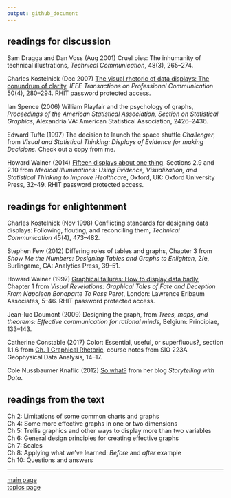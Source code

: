 ```yaml
---
output: github_document
---
```


## readings for discussion

Sam Dragga and Dan Voss (Aug 2001) Cruel pies: The inhumanity of technical illustrations, *Technical Communication*, 48(3), 265–274.

Charles Kostelnick (Dec 2007) 
<a href="http://libproxy.rose-hulman.edu:2048/login?url=http://ieeexplore.ieee.org/stamp/stamp.jsp?tp=&arnumber=4381242" target="_blank">The visual rhetoric of data displays: The conundrum of clarity</a>, *IEEE Transactions on Professional Communication* 50(4), 280–294. RHIT password protected access.

Ian Spence (2006) William Playfair and the psychology of graphs, *Proceedings of the American Statistical Association, Section on Statistical Graphics*, Alexandria VA: American Statistical Association, 2426–2436.

Edward Tufte (1997) The decision to launch the space shuttle *Challenger*, from *Visual and Statistical Thinking: Displays of Evidence for making Decisions*. Check out a copy from me.   

Howard Wainer (2014) [Fifteen displays about one thing](http://libproxy.rose-hulman.edu:2048/login?url=http://search.ebscohost.com/login.aspx?direct=true&scope=site&db=nlebk&db=nlabk&AN=632290), Sections 2.9 and 2.10 from *Medical Illuminations: Using Evidence, Visualization, and Statistical Thinking to Improve Healthcar*e, Oxford, UK: Oxford University Press, 32–49. RHIT password protected access.








## readings for enlightenment

Charles Kostelnick (Nov 1998) Conflicting standards for designing data displays: Following, flouting, and reconciling them, *Technical Communication* 45(4), 473–482.

Stephen Few (2012) Differing roles of tables and graphs, Chapter 3 from *Show Me the Numbers: Designing Tables and Graphs to Enlighten*, 2/e, Burlingame, CA: Analytics Press, 39–51.

Howard Wainer (1997) [Graphical failures: How to display data badly](http://libproxy.rose-hulman.edu:2048/login?url=http://search.ebscohost.com/login.aspx?direct=true&scope=site&db=nlebk&db=nlabk&AN=649619), Chapter 1 from *Visual Revelations: Graphical Tales of Fate and Deception From Napoleon Bonaparte To Ross Perot*, London: Lawrence Erlbaum Associates, 5–46. RHIT password protected access. 

Jean-luc Doumont (2009) Designing the graph, from *Trees, maps, and theorems: Effective communication for rational minds*, Belgium: Principiae, 133–143.

Catherine Constable (2017) Color: Essential, useful, or superfluous?, section 1.1.6 from [Ch. 1 Graphical Rhetoric](https://igppweb.ucsd.edu/~cathy/Classes/SIO223A/vizlect.notes.pdf), course notes from SIO 223A Geophysical Data Analysis, 14–17. 

Cole Nussbaumer Knaflic (2012) [So what?](http://www.storytellingwithdata.com/blog/2017/3/22/so-what) from her blog *Storytelling with Data*.  


## readings from the text

Ch 2: Limitations of some common charts and graphs<br> 
Ch 4: Some more effective graphs in one or two dimensions<br> 
Ch 5: Trellis graphics and other ways to display more than two variables<br> 
Ch 6: General design principles for creating effective graphs<br> 
Ch 7: Scales<br> 
Ch 8: Applying what we've learned: *Before* and *after* example<br> 
Ch 10: Questions and answers<br> 



 


---

[main page](../README.md)<br> 
[topics page](README-by-topic.md)
